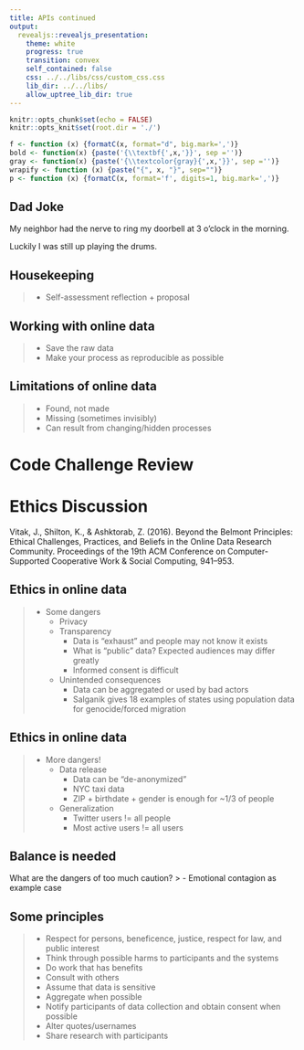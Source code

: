 ```yaml
---
title: APIs continued
output: 
  revealjs::revealjs_presentation:
    theme: white
    progress: true
    transition: convex
    self_contained: false
    css: ../../libs/css/custom_css.css
    lib_dir: ../../libs/
    allow_uptree_lib_dir: true
---
```


```r
knitr::opts_chunk$set(echo = FALSE)
knitr::opts_knit$set(root.dir = './')

f <- function (x) {formatC(x, format="d", big.mark=',')}
bold <- function(x) {paste('{\\textbf{',x,'}}', sep ='')}
gray <- function(x) {paste('{\\textcolor{gray}{',x,'}}', sep ='')}
wrapify <- function (x) {paste("{", x, "}", sep="")}
p <- function (x) {formatC(x, format='f', digits=1, big.mark=',')}
```

## Dad Joke

My neighbor had the nerve to ring my doorbell at 3 o'clock in the morning.

<span class='fragment'> Luckily I was still up playing the drums. </span>

## Housekeeping

> - Self-assessment reflection + proposal

## Working with online data

> - Save the raw data
> - Make your process as reproducible as possible

## Limitations of online data

> - Found, not made
> - Missing (sometimes invisibly)
> - Can result from changing/hidden processes

# Code Challenge Review


# Ethics Discussion

Vitak, J., Shilton, K., & Ashktorab, Z. (2016). Beyond the Belmont Principles: Ethical Challenges, Practices, and Beliefs in the Online Data Research Community. Proceedings of the 19th ACM Conference on Computer-Supported Cooperative Work & Social Computing, 941–953. 


## Ethics in online data
> - Some dangers
>	- Privacy
>	- Transparency
>	  - Data is "exhaust" and people may not know it exists
>	  - What is "public" data? Expected audiences may differ greatly
>	  - Informed consent is difficult
>	- Unintended consequences
>	  - Data can be aggregated or used by bad actors
>	  - Salganik gives 18 examples of states using population data for genocide/forced migration

## Ethics in online data
> - More dangers!
>	- Data release
>	  - Data can be "de-anonymized"
>	  - NYC taxi data
>	  - ZIP + birthdate + gender is enough for ~1/3 of people
>	- Generalization
>	  - Twitter users != all people
>	  - Most active users != all users

## Balance is needed

What are the dangers of too much caution?
> - Emotional contagion as example case

## Some principles

> - Respect for persons, beneficence, justice, respect for law, and public interest
> - Think through possible harms to participants and the systems
> - Do work that has benefits
> - Consult with others
> - Assume that data is sensitive
> - Aggregate when possible
> - Notify participants of data collection and obtain consent when possible
> - Alter quotes/usernames
> - Share research with participants
